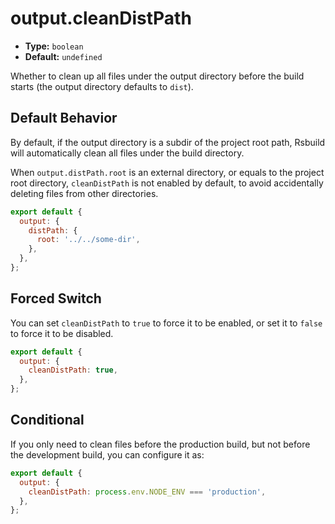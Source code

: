 # output.cleanDistPath

- **Type:** `boolean`
- **Default:** `undefined`

Whether to clean up all files under the output directory before the build starts (the output directory defaults to `dist`).

## Default Behavior

By default, if the output directory is a subdir of the project root path, Rsbuild will automatically clean all files under the build directory.

When `output.distPath.root` is an external directory, or equals to the project root directory, `cleanDistPath` is not enabled by default, to avoid accidentally deleting files from other directories.

```js
export default {
  output: {
    distPath: {
      root: '../../some-dir',
    },
  },
};
```

## Forced Switch

You can set `cleanDistPath` to `true` to force it to be enabled, or set it to `false` to force it to be disabled.

```js
export default {
  output: {
    cleanDistPath: true,
  },
};
```

## Conditional

If you only need to clean files before the production build, but not before the development build, you can configure it as:

```js
export default {
  output: {
    cleanDistPath: process.env.NODE_ENV === 'production',
  },
};
```
